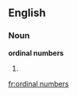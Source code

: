 ==English==
===Noun===
'''ordinal numbers'''

#{{plural of|[[ordinal number]]}}

[[fr:ordinal numbers]]